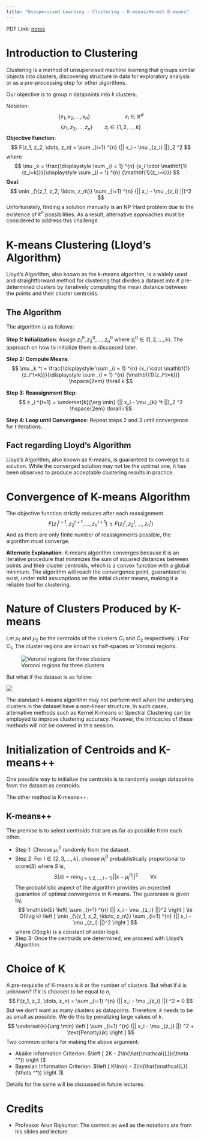 ```yaml
---
title: "Unsupervised Learning - Clustering - K-means/Kernel K-means"
---
```


PDF Link: [notes](../notes/Wk03.pdf)

# Introduction to Clustering
Clustering is a method of unsupervised machine learning that groups similar objects into clusters, discovering structure in data for exploratory analysis or as a pre-processing step for other algorithms.

Our objective is to group $n$ datapoints into $k$ clusters.

Notation:
$$
\{x_1, x_2, \dots, x_n \} \hspace{6em} x_i \in \mathbb{R}^d 
$$
$$
\{z_1, z_2, \dots, z_n\} \hspace{2em} z_i \in \{1, 2, \dots, k\}
$$
**Objective Function**:
$$
F(z_1, z_2, \dots, z_n) = \sum _{i=1} ^{n} {|| x_i - \mu _{z_i} ||}_2 ^2
$$
where
$$
\mu _k = \frac{\displaystyle \sum _{i = 1} ^{n} {x_i \cdot \mathbf{1}(z_i=k)}}{\displaystyle \sum _{i = 1} ^{n} {\mathbf{1}(z_i=k)}}
$$
**Goal**:
$$
\min _{\{z_1, z_2, \ldots, z_n\}} \sum _{i=1} ^{n} {|| x_i - \mu _{z_i} ||}^2
$$
Unfortunately, finding a solution manually is an NP-Hard problem due to the existence of $k^n$ possibilities. As a result, alternative approaches must be considered to address this challenge.

# K-means Clustering (Lloyd's Algorithm)
Lloyd's Algorithm, also known as the k-means algorithm, is a widely used and straightforward method for clustering that divides a dataset into $K$ pre-determined clusters by iteratively computing the mean distance between the points and their cluster centroids.

## The Algorithm
The algorithm is as follows:

**Step 1: Initialization**:
Assign $z_1^0, z_2^0, \ldots, z_n^0$ where $z_i^0 \in \{1, 2, \ldots, k\}$. The approach on how to initialize them is discussed later.
    
**Step 2: Compute Means**:
$$
\mu _k ^t = \frac{\displaystyle \sum _{i = 1} ^{n} {x_i \cdot \mathbf{1}(z_i^t=k)}}{\displaystyle \sum _{i = 1} ^{n} {\mathbf{1}(z_i^t=k)}} \hspace{2em} \forall k
$$
    
**Step 3: Reassignment Step**:
$$
z _i ^{t+1} = \underset{k}{\arg \min} {|| x_i - \mu _{k} ^t ||}_2 ^2 \hspace{2em} \forall i
$$

**Step 4: Loop until Convergence**:
Repeat steps 2 and 3 until convergence for $t$ iterations.

## Fact regarding Lloyd's Algorithm
Lloyd's Algorithm, also known as K-means, is guaranteed to converge to a solution. While the converged solution may not be the optimal one, it has been observed to produce acceptable clustering results in practice.

# Convergence of K-means Algorithm
The objective function strictly reduces after each reassignment.
$$
F(z_1^{t+1}, z_2^{t+1}, \ldots, z_n^{t+1}) \le F(z_1^{t}, z_2^{t}, \ldots, z_n^{t})
$$
And as there are only finite number of reassignments possible, the algorithm must converge.

**Alternate Explanation**: K-means algorithm converges because it is an iterative procedure that minimizes the sum of squared distances between points and their cluster centroids, which is a convex function with a global minimum. The algorithm will reach the convergence point, guaranteed to exist, under mild assumptions on the initial cluster means, making it a reliable tool for clustering.

# Nature of Clusters Produced by K-means
Let $\mu _1$ and $\mu _2$ be the centroids of the clusters $C_1$ and $C_2$ respectively. \\
For $C_1$,
\begin{gather*}
    {|| x - \mu _{1} ||}^2 \le {|| x - \mu _{2} ||}^2 \\
    \therefore x^T(\mu _2 - \mu _1) \le \frac{||\mu _2||^2 - ||\mu _1||^2}{2} \hspace{2em} \forall x
\end{gather*}
The cluster regions are known as half-spaces or Voronoi regions.

![Voronoi regions for three clusters](../images/clustering.png)

But what if the dataset is as follow:

![](../images/ccircles.png)

The standard k-means algorithm may not perform well when the underlying clusters in the dataset have a non-linear structure. In such cases, alternative methods such as Kernel K-means or Spectral Clustering can be employed to improve clustering accuracy. However, the intricacies of these methods will not be covered in this session.

# Initialization of Centroids and K-means++
One possible way to initialize the centroids is to randomly assign datapoints from the dataset as centroids.

The other method is K-means++.

## K-means++
The premise is to select centroids that are as far as possible from each other.

* Step 1: Choose $\mu _1 ^0$ randomly from the dataset.
* Step 2: For $l \in \{2, 3, \ldots, k\}$, choose $\mu _l ^0$ probablistically proportional to score($S$) where $S$ is,
$$
    S(x) = \min _{\{j=1, 2, \ldots, l-1\}} {|| x - \mu _{j} ^0 ||}^2 \hspace{2em} \forall x
$$
    The probabilistic aspect of the algorithm provides an expected guarantee of optimal convergence in K-means. The guarantee is given by,
$$
    \mathbb{E} \left[ \sum _{i=1} ^{n} {|| x_i - \mu _{z_i} ||}^2 \right ]
    \le O(\log k) \left [ \min _{\{z_1, z_2, \ldots, z_n\}} \sum _{i=1} ^{n} {|| x_i - \mu _{z_i} ||}^2 \right ]
$$
    where $O(\log k)$ is a constant of order $\log k$.
* Step 3: Once the centroids are determined, we proceed with Lloyd's Algorithm.

# Choice of K
A pre-requisite of K-means is $k$ or the number of clusters. But what if $k$ is unknown? If $k$ is choosen to be equal to $n$,
$$
F(z_1, z_2, \dots, z_n) = \sum _{i=1} ^{n} {|| x_i - \mu _{z_i} ||} ^2 = 0
$$
But we don't want as many clusters as datapoints. Therefore, $k$ needs to be as small as possible. We do this by penalizing large values of k.
$$
\underset{k}{\arg \min} \left [ \sum _{i=1} ^{n} {|| x_i - \mu _{z_i} ||} ^2 + \text{Penalty}(k) \right ]
$$
Two common criteria for making the above argument:

* Akaike Information Criterion: $\left [ 2K - 2\ln(\hat{\mathcal{L}}(\theta ^*)) \right ]$
* Bayesian Information Criterion: $\left [ K\ln(n) - 2\ln(\hat{\mathcal{L}}(\theta ^*)) \right ]$

Details for the same will be discussed in future lectures.

# Credits
* Professor Arun Rajkumar: The content as well as the notations are from his slides and lecture.